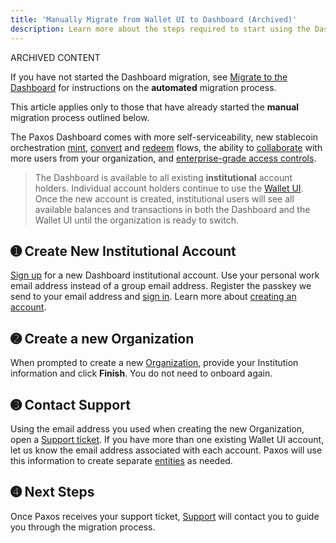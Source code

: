 ```yaml
---
title: 'Manually Migrate from Wallet UI to Dashboard (Archived)'
description: Learn more about the steps required to start using the Dashboard.
---
```


[mint]: dashboard/mint.mdx
[convert]: dashboard/convert.mdx
[redeem]: dashboard/redeem.mdx
[team]: dashboard/admin/team.mdx
[sign-up]: https://dashboard.paxos.com/
[Wallet UI]: https://account.paxos.com/
[support]: https://support.paxos.com/
[Organization]: dashboard/organization.mdx/#organization
[entities]: dashboard/organization.mdx/#entity
[collaborate]: dashboard/admin/team.mdx
[sign-up-docs]: dashboard/account.mdx
<Warning>

 ARCHIVED CONTENT

If you have not started the Dashboard migration, see [Migrate to the Dashboard](dashboard/migrate-to-dashboard.mdx) for instructions on the **automated** migration process.

This article applies only to those that have already started the **manual** migration process outlined below.

</Warning>

The Paxos Dashboard comes with more self-serviceability, new stablecoin orchestration [mint], [convert] and [redeem] flows, the ability to [collaborate] with more users from your organization, and [enterprise-grade access controls][team]. 

> The Dashboard is available to all existing **institutional** account holders. Individual account holders continue to use the [Wallet UI].
> Once the new account is created, institutional users will see all available balances and transactions in both the Dashboard and the Wallet UI until the organization is ready to switch.

## ➊ Create New Institutional Account

[Sign up][sign-up] for a new Dashboard institutional account.
Use your personal work email address instead of a group email address.
Register the passkey we send to your email address and [sign in][sign-up].
Learn more about [creating an account][sign-up-docs].

<PasskeyNote />

## ➋ Create a new Organization

When prompted to create a new [Organization], provide your Institution information and click **Finish**.
You do not need to onboard again.

## ➌ Contact Support

Using the email address you used when creating the new Organization, open a [Support ticket][support].
If you have more than one existing Wallet UI account, let us know the email address associated with each account.
Paxos will use this information to create separate [entities] as needed.

## ➍ Next Steps

Once Paxos receives your support ticket, [Support](https://support.paxos.com/hc/en-us) will contact you to guide you through the migration process.
